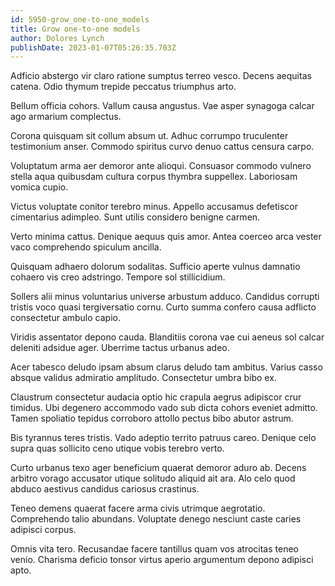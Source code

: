 ```yaml
---
id: 5950-grow_one-to-one_models
title: Grow one-to-one models
author: Dolores Lynch
publishDate: 2023-01-07T05:26:35.703Z
---
```


Adficio abstergo vir claro ratione sumptus terreo vesco. Decens aequitas catena. Odio thymum trepide peccatus triumphus arto.

Bellum officia cohors. Vallum causa angustus. Vae asper synagoga calcar ago armarium complectus.

Corona quisquam sit collum absum ut. Adhuc corrumpo truculenter testimonium anser. Commodo spiritus curvo denuo cattus censura carpo.

Voluptatum arma aer demoror ante alioqui. Consuasor commodo vulnero stella aqua quibusdam cultura corpus thymbra suppellex. Laboriosam vomica cupio.

Victus voluptate conitor terebro minus. Appello accusamus defetiscor cimentarius adimpleo. Sunt utilis considero benigne carmen.

Verto minima cattus. Denique aequus quis amor. Antea coerceo arca vester vaco comprehendo spiculum ancilla.

Quisquam adhaero dolorum sodalitas. Sufficio aperte vulnus damnatio cohaero vis creo adstringo. Tempore sol stillicidium.

Sollers alii minus voluntarius universe arbustum adduco. Candidus corrupti tristis voco quasi tergiversatio cornu. Curto summa confero causa adflicto consectetur ambulo capio.

Viridis assentator depono cauda. Blanditiis corona vae cui aeneus sol calcar deleniti adsidue ager. Uberrime tactus urbanus adeo.

Acer tabesco deludo ipsam absum clarus deludo tam ambitus. Varius casso absque validus admiratio amplitudo. Consectetur umbra bibo ex.

Claustrum consectetur audacia optio hic crapula aegrus adipiscor crur timidus. Ubi degenero accommodo vado sub dicta cohors eveniet admitto. Tamen spoliatio tepidus corroboro attollo pectus bibo abutor astrum.

Bis tyrannus teres tristis. Vado adeptio territo patruus careo. Denique celo supra quas sollicito ceno utique vobis terebro verto.

Curto urbanus texo ager beneficium quaerat demoror aduro ab. Decens arbitro vorago accusator utique solitudo aliquid ait ara. Alo celo quod abduco aestivus candidus cariosus crastinus.

Teneo demens quaerat facere arma civis utrimque aegrotatio. Comprehendo talio abundans. Voluptate denego nesciunt caste caries adipisci corpus.

Omnis vita tero. Recusandae facere tantillus quam vos atrocitas teneo venio. Charisma deficio tonsor virtus aperio argumentum depono adipisci apto.
